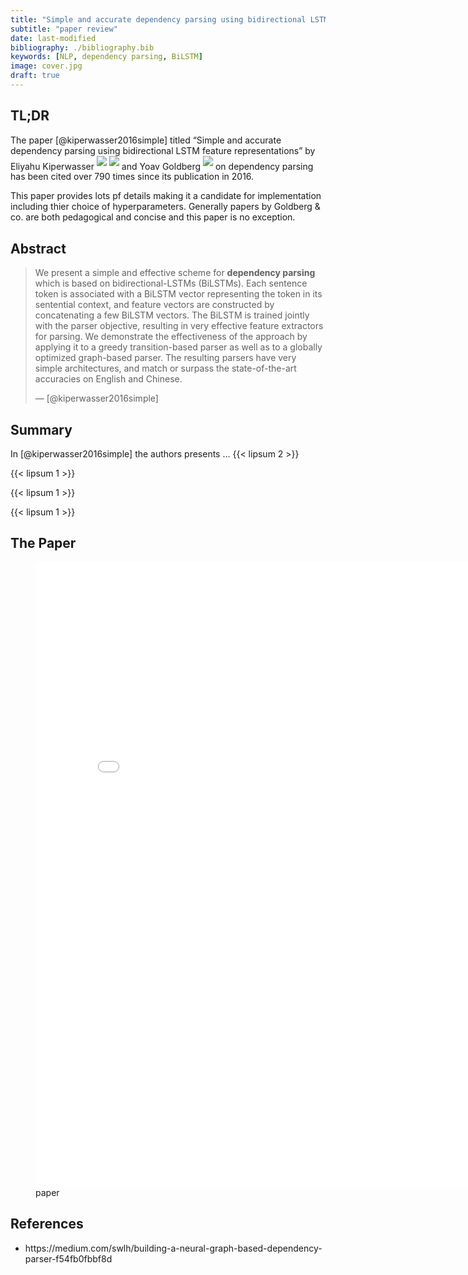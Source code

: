 ```yaml
---
title: "Simple and accurate dependency parsing using bidirectional LSTM feature representations"
subtitle: "paper review"
date: last-modified
bibliography: ./bibliography.bib
keywords: [NLP, dependency parsing, BiLSTM]
image: cover.jpg
draft: true
---
```


## TL;DR

The paper [@kiperwasser2016simple] titled "Simple and accurate dependency parsing using bidirectional LSTM feature representations" by Eliyahu Kiperwasser ^[![](gs.svg){.bi}
](https://scholar.google.com/citations?user=vZLO_B4AAAAJ){.icon-link}^ ^[![](home.svg){.bi}
](https://www.elki.cc/){.icon-link}^ and Yoav Goldberg ^[![](gs.svg){.bi} 
](https://scholar.google.com/citations?user=0rskDKgAAAAJ){.icon-link}^ on dependency parsing has been cited over 790 times since its publication in 2016. 

This paper provides lots pf details making it a candidate for implementation including thier choice of hyperparameters. Generally papers by Goldberg & co. are both pedagogical and concise and this paper is no exception.


## Abstract

> We present a simple and effective scheme for **dependency parsing** which is based on bidirectional-LSTMs (BiLSTMs). Each sentence token is associated with a BiLSTM vector representing the token in its sentential context, and feature vectors are constructed by concatenating a few BiLSTM vectors. The BiLSTM is trained jointly with the parser objective, resulting in very effective feature extractors for parsing. We demonstrate the effectiveness of the approach by applying it to a greedy transition-based parser as well as to a globally optimized graph-based parser. The resulting parsers have very simple architectures, and match or surpass the state-of-the-art accuracies on English and Chinese.
>
> --- [@kiperwasser2016simple] 

## Summary

In [@kiperwasser2016simple] the authors presents ... {{< lipsum 2 >}} 

{{< lipsum 1 >}} 

{{< lipsum 1 >}} 

{{< lipsum 1 >}} 

## The Paper

![paper](./paper.pdf){.col-page width=800px height=1000px}

## References



- https://medium.com/swlh/building-a-neural-graph-based-dependency-parser-f54fb0fbbf8d